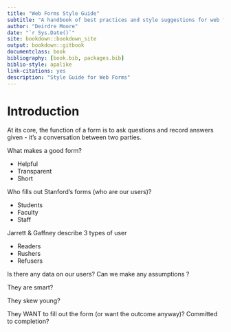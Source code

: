 ```yaml
--- 
title: "Web Forms Style Guide"
subtitle: "A handbook of best practices and style suggestions for web forms"
author: "Deirdre Moore"
date: "`r Sys.Date()`"
site: bookdown::bookdown_site
output: bookdown::gitbook
documentclass: book
bibliography: [book.bib, packages.bib]
biblio-style: apalike
link-citations: yes
description: "Style Guide for Web Forms"
---
```


# Introduction

<!-- In their book _Forms That Work_ , Caroline Jarrett and Gerry Gaffney define a form as "a web page that has boxes you can type into".  -->

At its core, the function of a form is to ask questions and record answers given - it's a conversation between two parties.


What makes a good form?

* Helpful
* Transparent
* Short

Who fills out Stanford's forms (who are our users)?

* Students
* Faculty
* Staff

Jarrett & Gaffney describe 3 types of user

* Readers
* Rushers
* Refusers


Is there any data on our users? Can we make any assumptions ?  

They are smart? 

They skew young? 

They WANT to fill out the form (or want the outcome anyway)? Committed to completion?



